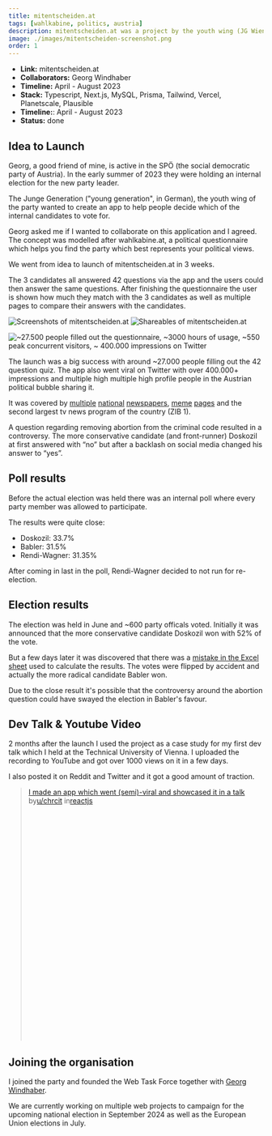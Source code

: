 ```yaml
---
title: mitentscheiden.at
tags: [wahlkabine, politics, austria]
description: mitentscheiden.at was a project by the youth wing (JG Wien) of the Austrian social democrats (SPÖ).
image: ./images/mitentscheiden-screenshot.png
order: 1
---
```



- **Link:** <ExternalLink href="https://mitentscheiden.at">mitentscheiden.at</ExternalLink>
- **Collaborators:** <ExternalLink href="https://georgwindhaber.com">Georg Windhaber</ExternalLink>
- **Timeline:** April - August 2023
- **Stack:** Typescript, Next.js, MySQL, Prisma, Tailwind, Vercel, Planetscale, Plausible
- **Timeline:**: April - August 2023
- **Status:** done

## Idea to Launch
<ExternalLink href="https://georgwindhaber.com">Georg</ExternalLink>, a good friend of mine, is active in the SPÖ (the social democratic party of Austria). In the early summer of 2023 they were holding an internal election for the new party leader. 

The Junge Generation ("young generation", in German), the youth wing of the party wanted to create an app to help people decide which of the internal candidates to vote for. 

Georg asked me if I wanted to collaborate on this application and I agreed. The concept was modelled after <ExternalLink href="https://wahlkabine.at">wahlkabine.at</ExternalLink>, a political questionnaire which helps you find the party which best represents your political views.

We went from idea to launch of <ExternalLink href="https://mitentscheiden.at">mitentscheiden.at</ExternalLink> in 3 weeks.

The 3 candidates all answered 42 questions via the app and the users could then answer the same questions. After finishing the questionnaire the user is shown how much they match with the 3 candidates as well as multiple pages to compare their answers with the candidates.


![Screenshots of mitentscheiden.at](../projects/images/mitentscheiden-screenshots.jpg)
![Shareables of mitentscheiden.at](../projects/images/mitentscheiden-shareables.jpg)

![~27.500 people filled out the questionnaire, ~3000 hours of usage, ~550 peak concurrent visitors, ~ 400.000 impressions on Twitter](./images/mitentscheiden-results.png)

The launch was a big success with around ~27.000 people filling out the 42 question quiz. The app also went viral on Twitter with over 400.000+ impressions and multiple high <ExternalLink href="https://twitter.com/NicolaWerdenigg/status/1650069601340858368">multiple</ExternalLink> <ExternalLink href="https://twitter.com/pablodiabolo/status/1650068482271182853">high</ExternalLink> <ExternalLink href="https://twitter.com/florianklenk/status/1650134987172200452">profile</ExternalLink> <ExternalLink href="https://x.com/Natascha_Strobl/status/1650056393100083201">people</ExternalLink> in the Austrian political bubble sharing it.

It was covered by [multiple](https://www.puls24.at/news/politik/spoe-wahl-41-fragen-und-die-antworten-von-babler-doskozil-und-rendi-wagner/295388) [national](https://kurier.at/politik/inland/test-fuer-nicht-mitglieder-welcher-spoe-kandidat-wuerde-zu-ihnen-passen/402422507) [newspapers](https://www.derstandard.at/story/2000145782957/was-man-ueber-die-rote-vorsitzwahl-wissen-muss), [meme](https://www.instagram.com/p/CrX6u3nMem0/) [pages](https://www.instagram.com/p/CrYPyLWsp7w) and the second largest tv news program of the country (ZIB 1).

A question regarding removing abortion from the criminal code resulted in a controversy. The more conservative candidate (and front-runner) Doskozil at first answered with “no” but after a backlash on social media changed his answer to “yes”.

## Poll results
Before the actual election was held there was an internal poll where every party member was allowed to participate.

The results were quite close:

- Doskozil: 33.7%
- Babler: 31.5%
- Rendi-Wagner: 31.35%

After coming in last in the poll, Rendi-Wagner decided to not run for re-election.

## Election results
The election was held in June and ~600 party officals voted. Initially it was announced that the more conservative candidate Doskozil won with 52% of the vote. 

But a few days later it was discovered that there was a [mistake in the Excel sheet](https://www.theguardian.com/world/2023/jun/05/austrian-social-democrats-announce-wrong-leader-after-technical-error) used to calculate the results. The votes were flipped by accident and actually the more radical candidate Babler won.

Due to the close result it's possible that the controversy around the abortion question could have swayed the election in Babler's favour.

## Dev Talk & Youtube Video
2 months after the launch I used the project as a case study for my first dev talk which I held at the Technical University of Vienna. I uploaded the recording to YouTube and got over 1000 views on it in a few days.

<YouTube id="https://www.youtube.com/watch?v=LsgIRqjvit0" />

I also posted it on Reddit and Twitter and it got a good amount of traction.

<Tweet id="https://x.com/chrcit/status/1696141503934943481?s=20" />

<blockquote
  class="reddit-embed-bq"
  style="height:500px"
  data-embed-height="546"
>
  <a href="https://www.reddit.com/r/reactjs/comments/163i0ok/i_made_an_app_which_went_semiviral_and_showcased/">
    I made an app which went (semi)-viral and showcased it in a talk
  </a>
  <br /> by<a href="https://www.reddit.com/user/chrcit/">u/chrcit</a> in<a href="https://www.reddit.com/r/reactjs/">reactjs</a>
</blockquote>

## Joining the organisation
I joined the party and founded the Web Task Force together with [Georg Windhaber](https://georgwindhaber.com).

We are currently working on multiple web projects to campaign for the upcoming national election in September 2024 as well as the European Union elections in July.

<Tweet id="https://x.com/chrcit/status/1707081180238012491" />

<script async src="https://platform.twitter.com/widgets.js"></script>

<script
  async
  src="https://embed.reddit.com/widgets.js"
  charset="UTF-8"
></script>
